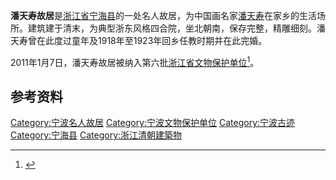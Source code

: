 {{coord|29|20|47|N|121|26|16|E|display=title}}
{{文物保护单位
| 级别 = 省级
| 省区市 = 浙江省
| 图片 = Former residence of Pan Tianshou, 2014-12-27 04.JPG
| 名称 = 潘天寿故居
| 编号 = 6-277
| 分类 = 近现代重要史迹及代表性建筑
| 时代 = [[清朝|清]]
| 所在 = [[宁海县_(浙江省)|宁海县]]
| 登录 = 2011年1月7日
}}
'''潘天寿故居'''是[[浙江省|浙江省]][[宁海县_(浙江省)|宁海县]]的一处名人故居，为中国画名家[[潘天寿|潘天寿]]在家乡的生活场所。建筑建于清末，为典型浙东风格四合院，坐北朝南，保存完整，精雕细刻。潘天寿曾在此度过童年及1918年至1923年回乡任教时期并在此完婚。

2011年1月7日，潘天寿故居被纳入第六批[[浙江省文物保护单位|浙江省文物保护单位]]<ref>{{cite web|url=http://www.nbwb.net/pd_wwbh/info.aspx?Id=1075&type=2|title=潘天寿故居|publisher=宁波文化遗产保护网|date=2005-12-04|accessdate=2013-06-16|archive-date=2016-03-04|archive-url=https://web.archive.org/web/20160304071316/http://www.nbwb.net/pd_wwbh/info.aspx?Id=1075&type=2|dead-url=no}}</ref>。

== 参考资料 ==
{{reflist}}

{{宁波市境内的浙江省文物保护单位}}
{{Ningbo-stub}}

{{DEFAULTSORT:P}}
[[Category:宁波名人故居|Category:宁波名人故居]]
[[Category:宁波文物保护单位|Category:宁波文物保护单位]]
[[Category:宁波古迹|Category:宁波古迹]]
[[Category:宁海县|Category:宁海县]]
[[Category:浙江清朝建築物|Category:浙江清朝建築物]]